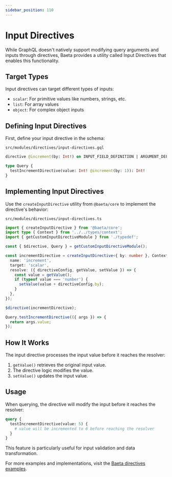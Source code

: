 ```yaml
---
sidebar_position: 110
---
```


# Input Directives

While GraphQL doesn't natively support modifying query arguments and inputs through directives, Baeta provides a utility called Input Directives that enables this functionality.

## Target Types

Input directives can target different types of inputs:

- `scalar`: For primitive values like numbers, strings, etc.
- `list`: For array values
- `object`: For complex object inputs

## Defining Input Directives

First, define your input directive in the schema:

`src/modules/directives/input-directives.gql`

```graphql
directive @increment(by: Int!) on INPUT_FIELD_DEFINITION | ARGUMENT_DEFINITION

type Query {
  testIncrementDirective(value: Int! @increment(by: 1)): Int!
}
```

## Implementing Input Directives

Use the `createInputDirective` utility from `@baeta/core` to implement the directive's behavior:

`src/modules/directives/input-directives.ts`

```typescript
import { createInputDirective } from '@baeta/core';
import type { Context } from '../../types/context';
import { getCustomInputDirectiveModule } from './typedef';

const { $directive, Query } = getCustomInputDirectiveModule();

const incrementDirective = createInputDirective<{ by: number }, Context>({
  name: 'increment',
  target: 'scalar',
  resolve: ({ directiveConfig, getValue, setValue }) => {
    const value = getValue();
    if (typeof value === 'number') {
      setValue(value + directiveConfig.by);
    }
  },
});

$directive(incrementDirective);

Query.testIncrementDirective(({ args }) => {
  return args.value;
});
```

## How It Works

The input directive processes the input value before it reaches the resolver:

1. `getValue()` retrieves the original input value.
2. The directive logic modifies the value.
3. `setValue()` updates the input value.

## Usage

When querying, the directive will modify the input before it reaches the resolver:

```graphql
query {
  testIncrementDirective(value: 5) {
    # value will be incremented to 6 before reaching the resolver
  }
}
```

This feature is particularly useful for input validation and data transformation.

For more examples and implementations, visit the [Baeta directives examples](https://github.com/andreisergiu98/baeta/tree/main/examples/directives).
